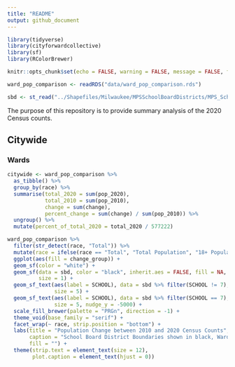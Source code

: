 ```yaml
---
title: "README"
output: github_document
---
```


```r
library(tidyverse)
library(cityforwardcollective)
library(sf)
library(RColorBrewer)

knitr::opts_chunk$set(echo = FALSE, warning = FALSE, message = FALSE, fig.align = 'center', dev = 'svg')

ward_pop_comparison <- readRDS("data/ward_pop_comparison.rds")

sbd <- st_read("../Shapefiles/Milwaukee/MPSSchoolBoardDistricts/MPS_School_Board_Districts.shp")


```

The purpose of this repository is to provide summary analysis of the 2020 Census counts.

## Citywide

### Wards

```r
citywide <- ward_pop_comparison %>%
  as_tibble() %>%
  group_by(race) %>%
  summarise(total_2020 = sum(pop_2020),
            total_2010 = sum(pop_2010),
            change = sum(change),
            percent_change = sum(change) / sum(pop_2010)) %>%
  ungroup() %>%
  mutate(percent_of_total_2020 = total_2020 / 577222)

ward_pop_comparison %>%
  filter(str_detect(race, "Total")) %>%
  mutate(race = ifelse(race == "Total", "Total Population", "18+ Population")) %>%
  ggplot(aes(fill = change_group)) +
  geom_sf(color = "white") +
  geom_sf(data = sbd, color = "black", inherit.aes = FALSE, fill = NA,
          size = 1) +
  geom_sf_text(aes(label = SCHOOL), data = sbd %>% filter(SCHOOL != 7), inherit.aes = FALSE,
               size = 5) +
  geom_sf_text(aes(label = SCHOOL), data = sbd %>% filter(SCHOOL == 7), inherit.aes = FALSE,
               size = 5, nudge_y = -5000) +
  scale_fill_brewer(palette = "PRGn", direction = -1) +
  theme_void(base_family = "serif") +
  facet_wrap(~ race, strip.position = "bottom") +
  labs(title = "Population Change between 2010 and 2020 Census Counts",
       caption = "School Board District Boundaries shown in black, Wards in white.",
       fill = "") +
  theme(strip.text = element_text(size = 12),
        plot.caption = element_text(hjust = 0))

```

